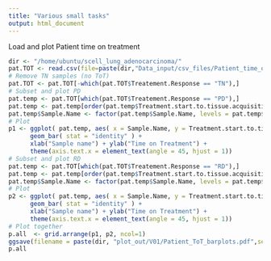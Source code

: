 ```yaml
---
title: "Various small tasks"
output: html_document
---
```


Load and plot Patient time on treatment 

```r
dir <- "/home/ubuntu/scell_lung_adenocarcinoma/"
pat.TOT <- read.csv(file=paste(dir,"Data_input/csv_files/Patient_time_on_treatment.csv", sep=""))
# Remove TN samples (no ToT)
pat.TOT <- pat.TOT[-which(pat.TOT$Treatement.Response == "TN"),]
# Subset and plot PD 
pat.temp <- pat.TOT[which(pat.TOT$Treatement.Response == "PD"),]
pat.temp <- pat.temp[order(pat.temp$Treatment.start.to.tissue.acquisition..days., decreasing = F),]
pat.temp$Sample.Name <- factor(pat.temp$Sample.Name, levels = pat.temp$Sample.Name)
# Plot 
p1 <- ggplot( pat.temp, aes( x = Sample.Name, y = Treatment.start.to.tissue.acquisition..days. ) ) + 
      geom_bar( stat = "identity" ) + 
      xlab("Sample name") + ylab("Time on Treatment") + 
      theme(axis.text.x = element_text(angle = 45, hjust = 1))
# Subset and plot RD
pat.temp <- pat.TOT[which(pat.TOT$Treatement.Response == "RD"),]
pat.temp <- pat.temp[order(pat.temp$Treatment.start.to.tissue.acquisition..days., decreasing = F),]
pat.temp$Sample.Name <- factor(pat.temp$Sample.Name, levels = pat.temp$Sample.Name)
# Plot 
p2 <- ggplot( pat.temp, aes( x = Sample.Name, y = Treatment.start.to.tissue.acquisition..days. ) ) + 
      geom_bar( stat = "identity" ) + 
      xlab("Sample name") + ylab("Time on Treatment") +
      theme(axis.text.x = element_text(angle = 45, hjust = 1)) 
# Plot together 
p.all  <- grid.arrange(p1, p2, ncol=1)
ggsave(filename = paste(dir, "plot_out/V01/Patient_ToT_barplots.pdf",sep=""), plot = p.all, width = 110,height = 90, units = "mm")
p.all 
```